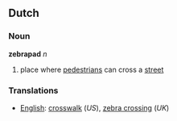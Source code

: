 ==Dutch==
===Noun===

'''zebrapad''' ''n''

#place where [[pedestrian]]s can cross a [[street]]

===Translations===
*[[English]]: [[crosswalk]] (''US''), [[zebra crossing]] (''UK'')